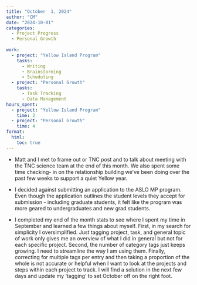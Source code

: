 ```yaml
---
title: "October  1, 2024"
author: "CM"
date: "2024-10-01"
categories:
  - Project Progress
  - Personal Growth
  
work:
  - project: "Yellow Island Program"
    tasks: 
      - Writing
      - Brainstorming
      - Scheduling
  - project: "Personal Growth"
    tasks: 
      - Task Tracking
      - Data Management
hours_spent:
  - project: "Yellow Island Program"
    time: 2
  - project: "Personal Growth"
    time: 4
format:
  html:
    toc: true
---
```


 - Matt and I met to frame out or TNC post and to talk about meeting with the TNC science team at the end of this month. We also spent some time checking- in on the relationship building we've been doing over the past few weeks to support a quiet Yellow year.\
 
 - I decided against submitting an application to the ASLO MP program. Even though the application outlines the student levels they accept for submission - including graduate students, it felt like the program was more geared to undergraduates and new grad students.\
 
 - I completed my end of the month stats to see where I spent my time in September and learned a few things about myself. First, in my search for simplicity I oversimplified. Just tagging project, task, and general topic of work only gives me an overview of what I did in general but not for each specific project. Second, the number of category tags just keeps growing. I need to streamline the way I am using them. Finally, correcting for multiple tags per entry and then taking a proportion of the whole is not accurate or helpful when I want to look at the projects and steps within each project to track. I will find a solution in the next few days and update my 'tagging' to set October off on the right foot.